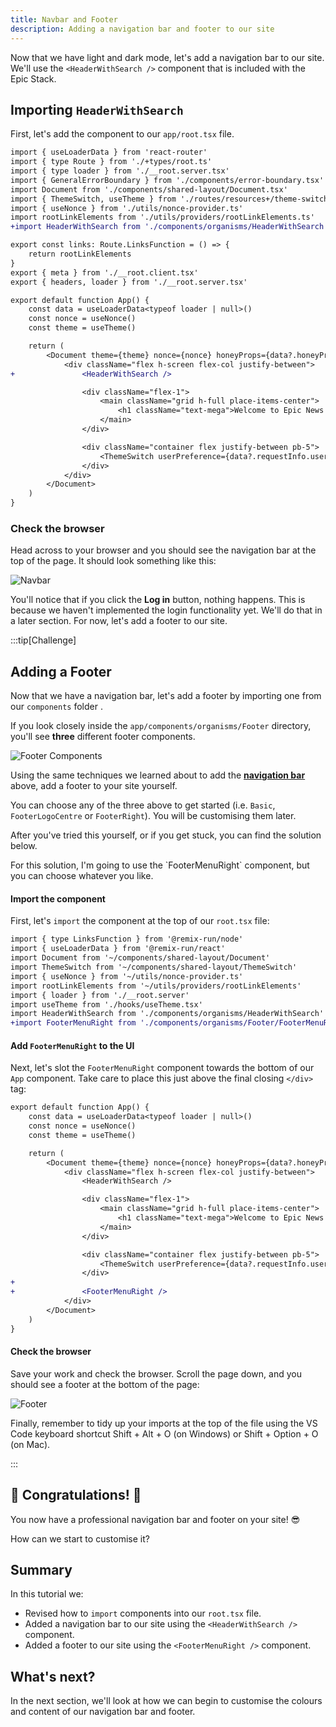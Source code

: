 ```yaml
---
title: Navbar and Footer
description: Adding a navigation bar and footer to our site
---
```



Now that we have light and dark mode, let's add a navigation bar to our site. We'll use the `<HeaderWithSearch />` component that is included with the Epic Stack.

## Importing `HeaderWithSearch`

First, let's add the component to our `app/root.tsx` file.

```diff lang="tsx" title="app/root.tsx" collapse={1-6, 11-20, 27-35} showLineNumbers
import { useLoaderData } from 'react-router'
import { type Route } from './+types/root.ts'
import { type loader } from './__root.server.tsx'
import { GeneralErrorBoundary } from './components/error-boundary.tsx'
import Document from './components/shared-layout/Document.tsx'
import { ThemeSwitch, useTheme } from './routes/resources+/theme-switch.tsx'
import { useNonce } from './utils/nonce-provider.ts'
import rootLinkElements from './utils/providers/rootLinkElements.ts'
+import HeaderWithSearch from './components/organisms/HeaderWithSearch'

export const links: Route.LinksFunction = () => {
	return rootLinkElements
}
export { meta } from './__root.client.tsx'
export { headers, loader } from './__root.server.tsx'

export default function App() {
	const data = useLoaderData<typeof loader | null>()
	const nonce = useNonce()
	const theme = useTheme()

	return (
		<Document theme={theme} nonce={nonce} honeyProps={data?.honeyProps}>
			<div className="flex h-screen flex-col justify-between">
+				<HeaderWithSearch />

				<div className="flex-1">
					<main className="grid h-full place-items-center">
						<h1 className="text-mega">Welcome to Epic News!</h1>
					</main>
				</div>

				<div className="container flex justify-between pb-5">
					<ThemeSwitch userPreference={data?.requestInfo.userPrefs.theme} />
				</div>
			</div>
		</Document>
	)
}
```

### Check the browser

Head across to your browser and you should see the navigation bar at the top of the page. It should look something like this:

![Navbar](src/assets/webp/epic-news/ui/add-navbar.webp)

You'll notice that if you click the **Log in** button, nothing happens. This is because we haven't implemented the login functionality yet. We'll do that in a later section. For now, let's add a footer to our site.

:::tip[Challenge]

## Adding a Footer

Now that we have a navigation bar, let's add a footer by importing one from our `components` folder .

If you look closely inside the `app/components/organisms/Footer` directory, you'll see **three** different footer components.

![Footer Components](src/assets/png/footer-components.png)

Using the same techniques we learned about to add the [**navigation bar**](#importing-headerwithsearch) above, add a footer to your site yourself.

You can choose any of the three above to get started (i.e. `Basic`, `FooterLogoCentre` or `FooterRight`). You will be customising them later.

After you've tried this yourself, or if you get stuck, you can find the solution below.

<MonsterReveal title="Adding a footer">
<div>
For this solution, I'm going to use the `FooterMenuRight` component, but you can choose whatever you like.

#### Import the component

First, let's `import` the component at the top of our `root.tsx` file:

```diff lang="tsx" title="app/root.tsx" showLineNumbers collapse={1-7}
import { type LinksFunction } from '@remix-run/node'
import { useLoaderData } from '@remix-run/react'
import Document from '~/components/shared-layout/Document'
import ThemeSwitch from '~/components/shared-layout/ThemeSwitch'
import { useNonce } from '~/utils/nonce-provider.ts'
import rootLinkElements from '~/utils/providers/rootLinkElements'
import { loader } from './__root.server'
import useTheme from './hooks/useTheme.tsx'
import HeaderWithSearch from './components/organisms/HeaderWithSearch'
+import FooterMenuRight from './components/organisms/Footer/FooterMenuRight'
```

#### Add `FooterMenuRight` to the UI

Next, let's slot the `FooterMenuRight` component towards the bottom of our `App` component. Take care to place this just above the final closing `</div>` tag:

```diff lang="tsx" title="app/root.tsx"
export default function App() {
	const data = useLoaderData<typeof loader | null>()
	const nonce = useNonce()
	const theme = useTheme()

	return (
		<Document theme={theme} nonce={nonce} honeyProps={data?.honeyProps}>
			<div className="flex h-screen flex-col justify-between">
				<HeaderWithSearch />

				<div className="flex-1">
					<main className="grid h-full place-items-center">
						<h1 className="text-mega">Welcome to Epic News!</h1>
					</main>
				</div>

				<div className="container flex justify-between pb-5">
					<ThemeSwitch userPreference={data?.requestInfo.userPrefs.theme} />
				</div>
+
+				<FooterMenuRight />
			</div>
		</Document>
	)
}
```

#### Check the browser

Save your work and check the browser. Scroll the page down, and you should see a footer at the bottom of the page:

![Footer](src/assets/webp/epic-news/ui/footer.webp)

Finally, remember to tidy up your imports at the top of the file using the VS Code keyboard shortcut <MonsterKbd>Shift + Alt + O</MonsterKbd> (on Windows) or <MonsterKbd>Shift + Option + O</MonsterKbd> (on Mac).

</div>
</MonsterReveal>

:::

## 🎉 Congratulations! 🎉

You now have a professional navigation bar and footer on your site! 😎

How can we start to customise it?

## Summary

In this tutorial we:

- Revised how to `import` components into our `root.tsx` file.
- Added a navigation bar to our site using the `<HeaderWithSearch />` component.
- Added a footer to our site using the `<FooterMenuRight />` component.

## What's next?

In the next section, we'll look at how we can begin to customise the colours and content of our navigation bar and footer.
